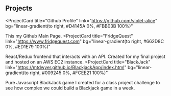 ## Projects

<ProjectCard
  title="Github Profile"
  link="https://github.com/violet-alice"
  bg="linear-gradient(to right, #D4145A 0%, #FBB03B 100%)"
>
  This my Github Main Page.
</ProjectCard>
<ProjectCard
  title="FridgeQuest"
  link="https://www.fridgequest.com"
  bg="linear-gradient(to right, #662D8C 0%, #ED1E79 100%)"
>
  React/Redux frontend that interacts with an API.  Created for my final project and hosted on an AWS EC2 instance.
</ProjectCard>
<ProjectCard
  title="BlackJack"
  link="https://mtdwyer.github.io/BlackjackApp/index.html"
  bg="linear-gradient(to right, #009245 0%, #FCEE21 100%)"
>
  Pure Javascript BlackJack game I created for a class project challenge to see how complex we could build a Blackjack game in a week.
</ProjectCard>

